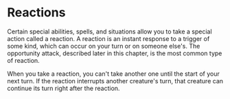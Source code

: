 # Reactions
Certain special abilities, spells, and situations allow you to take a special action called a reaction. A reaction is an instant response to a trigger of some kind, which can occur on your turn or on someone else's. The opportunity attack, described later in this chapter, is the most common type of reaction.

When you take a reaction, you can't take another one until the start of your next turn. If the reaction interrupts another creature's turn, that creature can continue its turn right after the reaction.